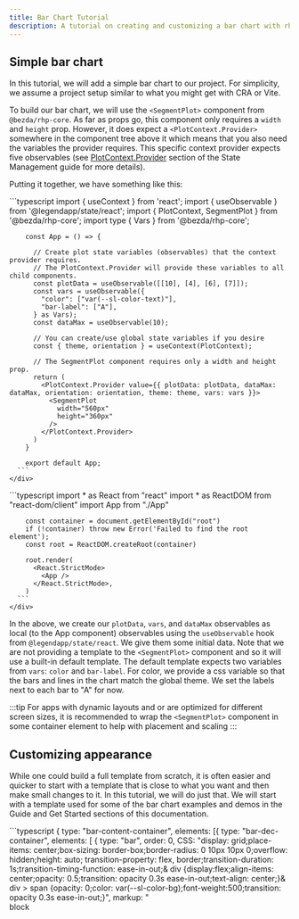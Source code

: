 ```yaml
---
title: Bar Chart Tutorial
description: A tutorial on creating and customizing a bar chart with rhp-core.
---
```


## Simple bar chart
In this tutorial, we will add a simple bar chart to our project. 
For simplicity, we assume a project setup similar to what you might get with CRA or Vite.

To build our bar chart, we will use the `<SegmentPlot>` component from `@bezda/rhp-core`. 
As far as props go, this component only requires a `width` and `height` prop.
However, it does expect a `<PlotContext.Provider>` somewhere in the component tree above it
 which means that you also need the variables the provider requires. 
This specific context provider expects five observables (see [PlotContext.Provider](../../guides/state-management/#plotcontextprovidor) section of the State Management guide for more details).

Putting it together, we have something like this:
<Tabs>
	<TabItem label="App.tsx">
    <div className="code-wrapper [&>.astro-code]:max-h-[358px] code-wrapper">
      ```typescript
        import { useContext } from 'react';
        import { useObservable } from '@legendapp/state/react';
        import { PlotContext, SegmentPlot } from '@bezda/rhp-core';
        import type { Vars } from '@bezda/rhp-core';

        const App = () => {

          // Create plot state variables (observables) that the context provider requires.
          // The PlotContext.Provider will provide these variables to all child components.
          const plotData = useObservable([[10], [4], [6], [7]]);
          const vars = useObservable({
            "color": ["var(--sl-color-text)"],  
            "bar-label": ["A"],
          } as Vars);
          const dataMax = useObservable(10);

          // You can create/use global state variables if you desire
          const { theme, orientation } = useContext(PlotContext);

          // The SegmentPlot component requires only a width and height prop.
          return (
            <PlotContext.Provider value={{ plotData: plotData, dataMax: dataMax, orientation: orientation, theme: theme, vars: vars }}>
              <SegmentPlot
                width="560px"
                height="360px"
              />
            </PlotContext.Provider>
          )
        }

        export default App;
      ```
    </div>
  </TabItem>
  <TabItem label="index.tsx">
    <div className="code-wrapper [&>.astro-code]:max-h-[358px] code-wrapper">
      ```typescript
        import * as React from "react"
        import * as ReactDOM from "react-dom/client"
        import App from "./App"

        const container = document.getElementById("root")
        if (!container) throw new Error('Failed to find the root element');
        const root = ReactDOM.createRoot(container)

        root.render(
          <React.StrictMode>
            <App />
          </React.StrictMode>,
        )
      ```
    </div>
  </TabItem>
  <TabItem label="Chart">
  <div class="component-guide-s-plot grid justify-center ">
    <TutorialSimpleBarPlotA />
  </div>
  </TabItem>
</Tabs>

In the above, we create our `plotData`, `vars`, and `dataMax` observables as local (to the App component) observables using the `useObservable` hook from `@legendapp/state/react`. 
We give them some initial data. Note that we are not providing a template to the `<SegmentPlot>` component and so it will use a built-in default template.
The default template expects two variables from `vars`: `color` and `bar-label`. 
For color, we provide a css variable so that the bars and lines in the chart match the global theme. 
We set the labels next to each bar to "A" for now. 

:::tip
For apps with dynamic layouts and or are optimized for different screen sizes, it is recommended to wrap 
the `<SegmentPlot>` component in some container element to help with placement and scaling
:::

## Customizing appearance
While one could build a full template from scratch, it is often easier and quicker to start with a template that is close to what you want and then make small changes to it.
In this tutorial, we will do just that. We will start with a template used for some of the bar chart examples and demos in the Guide and Get Started sections of this documentation.

<Tabs>
	<TabItem label="Chart">
    <SimpleBarPlot 
        className="component-guide-s-plot" 
        dataArray={[[10], [4], [6], [7]]} 
        max={13.5} 
        width="565px" 
        labels={["A"]} 
        color="var(--sl-color-text)" 
        style={{marginTop: "1.5rem"}} 
        height="350px" 
        showCCLabel={false}
        client:only 
    />
  </TabItem>
	<TabItem label="Template" >
    <div className="code-wrapper [&>.astro-code]:max-h-[358px] code-wrapper">
    ```typescript
    {
        type: "bar-content-container",
        elements: [{
                    type: "bar-dec-container",
                    elements: [
                                {
                                    type: "bar",
                                    order: 0,
                                    CSS: "display: grid;place-items: center;box-sizing: border-box;border-radius: 0 10px 10px 0;overflow: hidden;height: auto; transition-property: flex, border;transition-duration: 1s;transition-timing-function: ease-in-out;& div {display:flex;align-items: center;opacity: 0.5;transition: opacity 0.3s ease-in-out;text-align: center;}& div > span {opacity: 0;color: var(--sl-color-bg);font-weight:500;transition: opacity 0.3s ease-in-out;}",
                                    markup: "<div style='background-color: {{color}};height:100%;width:100%;justify-content: center;'><span>block</span></div>",
                                },
                                {
                                    type: "decoration",
                                    order: 1,
                                    useData: true,
                                    CSS: "align-items: center;height: 100%;& > div {opacity: 0.5;transition: opacity 0.3s ease-in-out;transition: border 0.4s ease-in; border-style: none; border-width: 3px;}",
                                    markup: "<div style='border-radius: 10px;border-color: {{color}};color: {{color}};height: 100%;aspect-ratio: 1/1;display: grid;place-items: center;grid-template: 1fr / 1fr;'><div class='block-value' style='transition: opacity 0.2s ease-in-out;grid-column: 1 / 1; grid-row: 1 / 1;'>{{$dataValue}}</div><div class='block-text' style='transition: opacity 0.2s ease-in-out 0.2s;opacity: 0;grid-column: 1 / 1; grid-row: 1 / 1;'>block</div></div>",
                                },
                                ],
                    CSS: "padding-top: 12px;padding-bottom: 12px;gap: 24px;background: none;& .bar-decoration > div:hover {opacity: 1;border-style: solid;}& .bar > div:hover {opacity: 1;}& .bar > div:hover span {opacity: 1;}& .bar-decoration > div:hover .block-text {opacity: 1!important;}& .bar-decoration > div:hover .block-value {opacity: 0;}",
                    decorationWidth: "52px",
                    order: 0,
                    }, 
                ],
        decorationWidth: "10%",
        order: 1,
        CSS:"overflow: visible!important;",
    },
    {
        type: "decoration",
        order: 0,
        CSS: "height: 100%;opacity: 0.5;transition: opacity 0.3s ease-in-out;&:hover {opacity: 1;} &:hover .block-text {opacity: 1!important;} &:hover .block-value {opacity: 0;}",
        markup: "<div style='width: 100%; height: 100%; border-right:  3px solid {{color}};padding-top: 12px;padding-bottom: 12px;'><div style='border-radius: 10px;border: 3px solid {{color}};height: 100%;aspect-ratio: 1/1;margin-right: 24px;margin-left: 24px;display: grid;place-items: center;grid-template: 1fr / 1fr;'><div class='block-value' style='transition: opacity 0.2s ease-in-out;grid-column: 1 / 1; grid-row: 1 / 1;'>{{bar-label}}</div><div class='block-text' style='transition: opacity 0.2s ease-in-out 0.2s;opacity: 0;grid-column: 1 / 1; grid-row: 1 / 1;'>block</div></div></div>",
    }
    ```
    </div>
  </TabItem>
	<TabItem label="Data">
    <div className="code-wrapper [&>.astro-code]:max-h-[358px]">
    ```js
    // Data that will determine length of bars.
    // First bar has value 10 and so on..
    data = [[10], [4], [6], [7]]   

    // Maximum value bars can have
    dataMax = 13.5      
    
    // Variable data to be inserted at the places indicated 
    // by double curly braces in the template.
    // You can use css variable to facilitate matching global theme.
    vars = {
      "color": ["var(--sl-color-text)"],  
      "bar-label": ["A"],
    }
    ```
    </div>
  </TabItem>
</Tabs>

First, we should remove the texts that says "block" from the decorations and bars along with most of the related hover effects and transitions. 
We can also remove the rounded borders from the decorations and adjust spacing.

<Tabs>
	<TabItem label="Chart">
    <SimpleBarPlot 
      className="component-guide-s-plot" 
      dataArray={[[10], [4], [6], [7]]} 
      max={12} 
      width="565px" 
      labels={["A"]} 
      color="var(--sl-color-text)" 
      style={{marginTop: "1.5rem"}} 
      height="350px" 
      template={0}
      client:only 
    />
  </TabItem>
	<TabItem label="Template" >
    <div className="code-wrapper [&>.astro-code]:max-h-[358px]">
    ```typescript
    {
      type: "bar-content-container",
      elements: [{
                    type: "bar-dec-container",
                    elements: [
                                {
                                  type: "bar",
                                  order: 0,
                                  CSS: "box-sizing: border-box;border-radius: 0 10px 10px 0;overflow: hidden;height: auto; transition-property: flex;transition-duration: 0.4s;transition-timing-function: ease-in-out;",
                                  markup: "<div style='background-color: {{color}};height:100%;width:100%;'></div>",
                                },
                                {
                                  type: "decoration",
                                  order: 1,
                                  useData: true,
                                  CSS: "height: 100%;aspect-ratio: 1/2;display: flex; justify-content: center;align-items: center;opacity: 0; transition: opacity 0.4s ease-in-out;.full-bar:hover & {opacity: 1;}",
                                  markup: "<div style='color: {{color}};'>{{$dataValue}}</div>",
                                },
                              ],
                    CSS: "padding-top: 12px;padding-bottom: 12px;background: none;",
                    decorationWidth: "52px",
                    order: 1,
                  }, 
                ],
      decorationWidth: "10%",
      order: 1,
    },
    {
      type: "decoration",
      order: 0,
      CSS: "height: 100%;",
      markup: "<div style='width: 100%; height: 100%; border-right:  3px solid {{color}};padding-top: 12px;padding-bottom: 12px;'><div style='color: {{color}};height: 100%;aspect-ratio: 1/1;margin-right: 8px;margin-left: 8px;display: flex; justify-content: center;align-items: center;'><span>{{bar-label}}</span></div></div>",
    }
    ```
    </div>
  </TabItem>
	<TabItem label="Data">
    <div className="code-wrapper [&>.astro-code]:max-h-[358px]">
    ```js
    // Data that will determine length of bars.
    // First bar has value 10 and so on..
    data = [[10], [4], [6], [7]]   

    // Maximum value bars can have
    dataMax = 12      
    
    // Variable data to be inserted at the places indicated 
    // by double curly braces in the template.
    // You can use css variable to facilitate matching global theme.
    vars = {
      "color": ["var(--sl-color-text)"],  
      "bar-label": ["A"],
    }
    ```
    </div>
  </TabItem>
</Tabs>

Of course, css and markup allow many ways to achieve the same visual result. 
In the template above, we center the label text and the bar value text vertically and horizontally using flexbox. 
To center the decoration text while keeping the previous dimensions of the decorations we wrap each piece of text in an extra div.
We also add `opacity: 0; transition: opacity 0.4s ease-in-out;.full-bar:hover & {opacity: 1;}` to the decoration that shows the bar's 
data value so that it is invisible by default and becomes visible when the bar is hovered over.

:::note
The chart examples in the docs change opacity when hovered over due to global styles/css. In other words, the templates presented here are not responsible for this behavior.
:::

Now we want the bar labels to show different text for each bar. 
We can do that by changing `"bar-label": ["A"]` to `"bar-label": ["A", "B", "C", "D"]` in the `vars` data object:

<Tabs>
	<TabItem label="Chart">
    <SimpleBarPlot 
      className="component-guide-s-plot" 
      dataArray={[[10], [4], [6], [7]]} 
      max={12} 
      width="565px" 
      labels={["A", "B", "C", "D"]} 
      color="var(--sl-color-text)" 
      style={{marginTop: "1.5rem"}} 
      height="350px" 
      template={0}
      client:only 
    />
  </TabItem>
	<TabItem label="Template" >
    <div className="code-wrapper [&>.astro-code]:max-h-[358px]">
    ```typescript
    {
      type: "bar-content-container",
      elements: [{
                    type: "bar-dec-container",
                    elements: [
                                {
                                  type: "bar",
                                  order: 0,
                                  CSS: "box-sizing: border-box;border-radius: 0 10px 10px 0;overflow: hidden;height: auto; transition-property: flex;transition-duration: 0.4s;transition-timing-function: ease-in-out;",
                                  markup: "<div style='background-color: {{color}};height:100%;width:100%;'></div>",
                                },
                                {
                                  type: "decoration",
                                  order: 1,
                                  useData: true,
                                  CSS: "height: 100%;aspect-ratio: 1/2;display: flex; justify-content: center;align-items: center;opacity: 0; transition: opacity 0.4s ease-in-out;.full-bar:hover & {opacity: 1;}",
                                  markup: "<div style='color: {{color}};'>{{$dataValue}}</div>",
                                },
                              ],
                    CSS: "padding-top: 12px;padding-bottom: 12px;background: none;",
                    decorationWidth: "52px",
                    order: 1,
                  }, 
                ],
      decorationWidth: "10%",
      order: 1,
    },
    {
      type: "decoration",
      order: 0,
      CSS: "height: 100%;",
      markup: "<div style='width: 100%; height: 100%; border-right:  3px solid {{color}};padding-top: 12px;padding-bottom: 12px;'><div style='color: {{color}};height: 100%;aspect-ratio: 1/1;margin-right: 8px;margin-left: 8px;display: flex; justify-content: center;align-items: center;'><span>{{bar-label}}</span></div></div>",
    }
    ```
    </div>
  </TabItem>
	<TabItem label="Data">
    <div className="code-wrapper [&>.astro-code]:max-h-[358px]">
    ```js
    // Data that will determine length of bars.
    // First bar has value 10 and so on..
    data = [[10], [4], [6], [7]]   

    // Maximum value bars can have
    dataMax = 12      
    
    // Variable data to be inserted at the places indicated 
    // by double curly braces in the template.
    // You can use css variable to facilitate matching global theme.
    vars = {
      "color": ["var(--sl-color-text)"],  
      "bar-label": ["A", "B", "C", "D"],
    }
    ```
    </div>
  </TabItem>
</Tabs>


### Bars of different colors
With a few simple changes, we can have each of the bars be a different color.
First, we change the value of the `color` variable in the `vars` object.
We can choose any color we want in any format that css supports. We can also use css variables which can be handy if you want to match your project's theme.
In this tutorial, we will change it from `["var(--sl-color-text)"]` to `["red", "blue", "green", "yellow", "purple"]`.

<Tabs>
	<TabItem label="Chart">
    <SimpleBarPlot 
      className="component-guide-s-plot" 
      dataArray={[[10], [4], [6], [7]]} 
      max={12} 
      width="565px" 
      labels={["A", "B", "C", "D"]} 
      style={{marginTop: "1.5rem"}} 
      height="350px" 
      template={0}
      color={["red", "blue", "green", "yellow", "purple"]}
      client:only 
    />
  </TabItem>
	<TabItem label="Template" >
    <div className="code-wrapper [&>.astro-code]:max-h-[358px]">
    ```typescript
    {
      type: "bar-content-container",
      elements: [{
                    type: "bar-dec-container",
                    elements: [
                                {
                                  type: "bar",
                                  order: 0,
                                  CSS: "box-sizing: border-box;border-radius: 0 10px 10px 0;overflow: hidden;height: auto; transition-property: flex;transition-duration: 0.4s;transition-timing-function: ease-in-out;",
                                  markup: "<div style='background-color: {{color}};height:100%;width:100%;'></div>",
                                },
                                {
                                  type: "decoration",
                                  order: 1,
                                  useData: true,
                                  CSS: "height: 100%;aspect-ratio: 1/2;display: flex; justify-content: center;align-items: center;opacity: 0; transition: opacity 0.4s ease-in-out;.full-bar:hover & {opacity: 1;}",
                                  markup: "<div style='color: {{color}};'>{{$dataValue}}</div>",
                                },
                              ],
                    CSS: "padding-top: 12px;padding-bottom: 12px;background: none;",
                    decorationWidth: "52px",
                    order: 1,
                  }, 
                ],
      decorationWidth: "10%",
      order: 1,
    },
    {
      type: "decoration",
      order: 0,
      CSS: "height: 100%;",
      markup: "<div style='width: 100%; height: 100%; border-right:  3px solid {{color}};padding-top: 12px;padding-bottom: 12px;'><div style='color: {{color}};height: 100%;aspect-ratio: 1/1;margin-right: 8px;margin-left: 8px;display: flex; justify-content: center;align-items: center;'><span>{{bar-label}}</span></div></div>",
    }
    ```
    </div>
  </TabItem>
	<TabItem label="Data">
    <div className="code-wrapper [&>.astro-code]:max-h-[358px]">
    ```js
    // Data that will determine length of bars.
    // First bar has value 10 and so on..
    data = [[10], [4], [6], [7]]   

    // Maximum value bars can have
    dataMax = 12      
    
    // Variable data to be inserted at the places indicated 
    // by double curly braces in the template.
    // You can use css variable to facilitate matching global theme.
    vars = {
      "color": ["red", "blue", "green", "yellow"],  
      "bar-label": ["A", "B", "C", "D"],
    }
    ```
    </div>
  </TabItem>
</Tabs>
Its not very conventional to have the entire core-component take on the new color. 
We can change the color of the `<Decoration>` that contains the label and line segment that forms part of the zero-axis line.
To do this, we first make a change to the template. We change the markup in the last `decoration` object to use a different variable 
(lets call it `label-color`) and then we add the `label-color` variable to the `vars` object.

<Tabs>
	<TabItem label="Chart">
    <SimpleBarPlot 
      className="component-guide-s-plot" 
      dataArray={[[10], [4], [6], [7]]} 
      max={12} 
      width="565px" 
      labels={["A", "B", "C", "D"]} 
      labelColor={["var(--sl-color-text)"]} 
      style={{marginTop: "1.5rem"}} 
      height="350px" 
      template={0}
      color={["red", "blue", "green", "yellow"]}
      client:only 
    />
  </TabItem>
	<TabItem label="Template" >
    <div className="code-wrapper [&>.astro-code]:max-h-[358px]">
    ```typescript
    {
      type: "bar-content-container",
      elements: [{
                    type: "bar-dec-container",
                    elements: [
                                {
                                  type: "bar",
                                  order: 0,
                                  CSS: "box-sizing: border-box;border-radius: 0 10px 10px 0;overflow: hidden;height: auto; transition-property: flex;transition-duration: 0.4s;transition-timing-function: ease-in-out;",
                                  markup: "<div style='background-color: {{color}};height:100%;width:100%;'></div>",
                                },
                                {
                                  type: "decoration",
                                  order: 1,
                                  useData: true,
                                  CSS: "height: 100%;aspect-ratio: 1/2;display: flex; justify-content: center;align-items: center;opacity: 0; transition: opacity 0.4s ease-in-out;.full-bar:hover & {opacity: 1;}",
                                  markup: "<div style='color: {{color}};'>{{$dataValue}}</div>",
                                },
                              ],
                    CSS: "padding-top: 12px;padding-bottom: 12px;background: none;",
                    decorationWidth: "52px",
                    order: 1,
                  }, 
                ],
      decorationWidth: "10%",
      order: 1,
    },
    {
      type: "decoration",
      order: 0,
      CSS: "height: 100%;",
      markup: "<div style='width: 100%; height: 100%; border-right:  3px solid {{label-color}};padding-top: 12px;padding-bottom: 12px;'><div style='color: {{label-color}};height: 100%;aspect-ratio: 1/1;margin-right: 8px;margin-left: 8px;display: flex; justify-content: center;align-items: center;'><span>{{bar-label}}</span></div></div>",
    }
    ```
    </div>
  </TabItem>
	<TabItem label="Data">
    <div className="code-wrapper [&>.astro-code]:max-h-[358px]">
    ```js
    // Data that will determine length of bars.
    // First bar has value 10 and so on..
    data = [[10], [4], [6], [7]]   

    // Maximum value bars can have
    dataMax = 12      
    
    // Variable data to be inserted at the places indicated 
    // by double curly braces in the template.
    // You can use css variable to facilitate matching global theme.
    vars = {
      "color": ["red", "blue", "green", "yellow"],  
      "bar-label": ["A", "B", "C", "D"],
      "label-color": ["var(--sl-color-text)"],
    }
    ```
    </div>
  </TabItem>
</Tabs>

To summarize, we changed `"color": ["var(--sl-color-text)"]` to `"color": ["red", "blue", "green", "yellow"]` to change the colors used by each core-component. Then we changed `{{color}}` to `{{label-color}}` in the last `markup` property (at the end/bottom of the template) and then finally, we added `"label-color": ["var(--sl-color-text)"]` to the `vars` data object.
:::note
Variable names (the keys in the `vars` object) can be anything you want and don't have to conform to camel case or other naming conventions. 
Just make sure the text inside the double curly braces matches the corresponding key in the `vars` object.
:::
